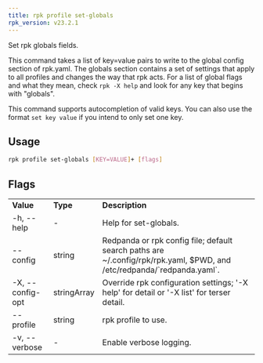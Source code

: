```yaml
---
title: rpk profile set-globals
rpk_version: v23.2.1
---
```


<head>
  <meta name="title" content="rpk profile set-globals| Redpanda Docs" />
  <meta name="description" content="rpk profile set-globals" />
  <link rel="canonical" href="https://docs.redpanda.com/docs/reference/rpk/rpk-profile/rpk-profile-set-globals/" />
</head>

Set rpk globals fields.

This command takes a list of key=value pairs to write to the global config
section of rpk.yaml. The globals section contains a set of settings that apply
to all profiles and changes the way that rpk acts. For a list of global flags
and what they mean, check `rpk -X help` and look for any key that begins with
"globals".

This command supports autocompletion of valid keys. You can also use the
format `set key value` if you intend to only set one key.

## Usage

```bash
rpk profile set-globals [KEY=VALUE]+ [flags]
```

## Flags

<table>
  <tbody>
    <tr>
      <td>
        <strong>Value</strong>
      </td>
      <td>
        <strong>Type</strong>
      </td>
      <td>
        <strong>Description</strong>
      </td>
    </tr>
    <tr>
      <td>-h, --help</td>
      <td>-</td>
      <td>Help for set-globals.</td>
    </tr>
    <tr>
      <td>--config</td>
      <td>string</td>
      <td>
        Redpanda or rpk config file; default search paths are
        ~/.config/rpk/rpk.yaml, $PWD, and /etc/redpanda/`redpanda.yaml`.
      </td>
    </tr>
    <tr>
      <td>-X, --config-opt</td>
      <td>stringArray</td>
      <td>
        Override rpk configuration settings; '-X help' for detail or '-X list'
        for terser detail.
      </td>
    </tr>
    <tr>
      <td>--profile</td>
      <td>string</td>
      <td>rpk profile to use.</td>
    </tr>
    <tr>
      <td>-v, --verbose</td>
      <td>-</td>
      <td>Enable verbose logging.</td>
    </tr>
  </tbody>
</table>
